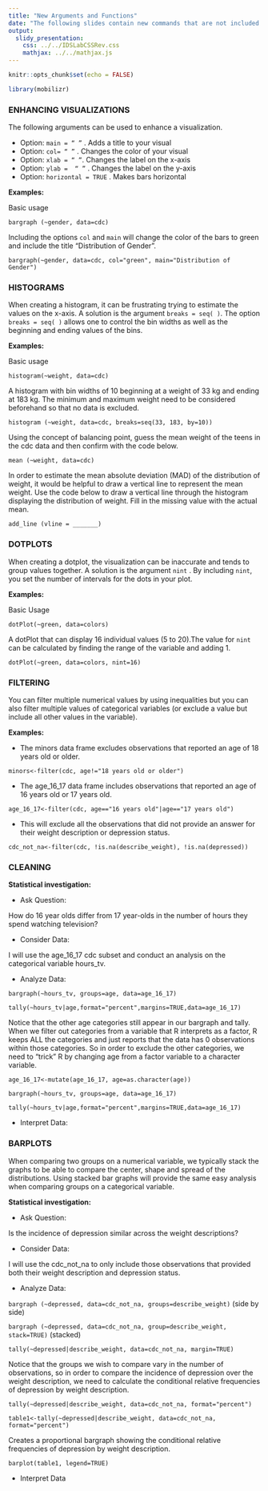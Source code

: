 ```yaml
---
title: "New Arguments and Functions"
date: "The following slides contain new commands that are not included in the RStudio codes and functions handout."
output: 
  slidy_presentation: 
    css: ../../IDSLabCSSRev.css
    mathjax: ../../mathjax.js
---
```


```r
knitr::opts_chunk$set(echo = FALSE)
```

```r
library(mobilizr)
```

### ENHANCING VISUALIZATIONS

The following arguments can be used to enhance a visualization.

* Option:  `main = “ ”` .  Adds a title to your visual  
* Option:  `col= “ ”` . Changes the color of your visual
* Option:  `xlab = “ ”`.  Changes the label on the x-axis  
* Option:  `ylab =  “ ”` . Changes the label on the y-axis  
* Option:  `horizontal = TRUE` . Makes bars horizontal 

**Examples:**  

Basic usage  

`bargraph (~gender, data=cdc)`  

Including the options `col` and `main` will change the color of the bars to green and include the title "Distribution of Gender".

`bargraph(~gender, data=cdc, col="green", main="Distribution of Gender")`


### HISTOGRAMS

When creating a histogram, it can be frustrating trying to estimate the values on the x-axis. A solution is the argument `breaks = seq( )`.  The option  `breaks = seq( )`  allows one to control the bin widths as well as the beginning and ending values of the bins.  

**Examples:**  

Basic usage 

`histogram(~weight, data=cdc)`  

A histogram with bin widths of 10 beginning at a weight of 33 kg and ending at 183 kg. The minimum and maximum weight need to be considered beforehand so that no data is excluded.  

`histogram (~weight, data=cdc, breaks=seq(33, 183, by=10))`  

Using the concept of balancing point, guess the mean weight of the teens in the cdc data and then confirm with the code below.  

`mean (~weight, data=cdc)`  
    
In order to estimate the mean absolute deviation (MAD) of the distribution of weight, it would be helpful to draw a vertical line to represent the mean weight. Use the code below to draw a vertical line through the histogram displaying the distribution of weight. Fill in the missing value with the actual mean.  

`add_line (vline = _______)`  

### DOTPLOTS  

When creating a dotplot, the visualization can be inaccurate and tends to group values together. A solution is the argument `nint` . By including `nint`, you set the number of intervals for the dots in your plot.  

**Examples:** 

Basic Usage  

`dotPlot(~green, data=colors)`  

A dotPlot that can display 16 individual values (5 to 20).The value for `nint` can be calculated by finding the range of the variable and adding 1.  

`dotPlot(~green, data=colors, nint=16)` 

### FILTERING 

You can filter multiple numerical values by using inequalities but you can also filter multiple values of categorical variables (or exclude a value but include all other values in the variable).  

**Examples:**  

* The minors data frame excludes observations that reported an age of 18 years old or older.  

`minors<-filter(cdc, age!="18 years old or older")`  

* The age_16_17 data frame includes observations that reported an age of 16 years old or 17 years old.    

`age_16_17<-filter(cdc, age=="16 years old"|age=="17 years old")`  

* This will exclude all the observations that did not provide an answer for their weight description or depression status.  

`cdc_not_na<-filter(cdc, !is.na(describe_weight), !is.na(depressed))`  

### CLEANING  

**Statistical investigation:**

* Ask Question:  

How do 16 year olds differ from 17 year-olds in the number of hours they spend watching television?   

* Consider Data:  

I will use the age_16_17 cdc subset and conduct an analysis on the categorical variable hours_tv.

* Analyze Data:  

`bargraph(~hours_tv, groups=age, data=age_16_17)`  

`tally(~hours_tv|age,format="percent",margins=TRUE,data=age_16_17)`  

Notice that the other age categories still appear in our bargraph and tally. When we filter out categories from a variable that R interprets as a factor, R keeps ALL the categories and just reports that the data has 0 observations within those categories. So in order to exclude the other categories, we need to “trick” R by changing age from a factor variable to a character variable.  

`age_16_17<-mutate(age_16_17, age=as.character(age))`  

`bargraph(~hours_tv, groups=age, data=age_16_17)`  

`tally(~hours_tv|age,format="percent",margins=TRUE,data=age_16_17)`  

* Interpret Data:

### BARPLOTS  

When comparing two groups on a numerical variable, we typically stack the graphs to be able to compare the center, shape and spread of the distributions. Using stacked bar graphs will provide the same easy analysis when comparing groups on a categorical variable.  

**Statistical investigation:**  

* Ask Question:  

Is the incidence of depression similar across the weight descriptions?  

* Consider Data:  

I will use the cdc_not_na to only include those observations that provided both their weight description and depression status.  

* Analyze Data:  

`bargraph (~depressed, data=cdc_not_na, groups=describe_weight)` (side by side)  

`bargraph (~depressed, data=cdc_not_na, group=describe_weight, stack=TRUE)` (stacked)  

`tally(~depressed|describe_weight, data=cdc_not_na, margin=TRUE)`  

Notice that the groups we wish to compare vary in the number of observations, so in order to compare the incidence of depression over the weight description, we need to calculate the conditional relative frequencies of depression by weight description.  

`tally(~depressed|describe_weight, data=cdc_not_na, format="percent")`  

`table1<-tally(~depressed|describe_weight, data=cdc_not_na, format="percent")`   

Creates a proportional bargraph showing  the conditional relative frequencies of depression by weight description.  

`barplot(table1, legend=TRUE)`  

* Interpret Data 